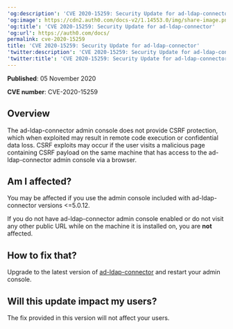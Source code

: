 ---
'og:description': 'CVE 2020-15259: Security Update for ad-ldap-connector'
'og:image': https://cdn2.auth0.com/docs-v2/1.14553.0/img/share-image.png
'og:title': 'CVE 2020-15259: Security Update for ad-ldap-connector'
'og:url': https://auth0.com/docs/
permalink: cve-2020-15259
title: 'CVE 2020-15259: Security Update for ad-ldap-connector'
'twitter:description': 'CVE 2020-15259: Security Update for ad-ldap-connector'
'twitter:title': 'CVE 2020-15259: Security Update for ad-ldap-connector'
---
**Published**: 05 November 2020

**CVE number**: CVE-2020-15259

## Overview

The ad-ldap-connector admin console does not provide CSRF protection, which when exploited may result in remote code execution or confidential data loss. CSRF exploits may occur if the user visits a malicious page containing CSRF payload on the same machine that has access to the ad-ldap-connector admin console via a browser.

## Am I affected?

You may be affected if you use the admin console included with ad-ldap-connector versions \<=5.0.12.

If you do not have ad-ldap-connector admin console enabled or do not visit any other public URL while on the machine it is installed on, you are **not** affected.

## How to fix that?

Upgrade to the latest version of [ad-ldap-connector](https://github.com/auth0/ad-ldap-connector) and restart your admin console.

## Will this update impact my users?

The fix provided in this version will not affect your users.